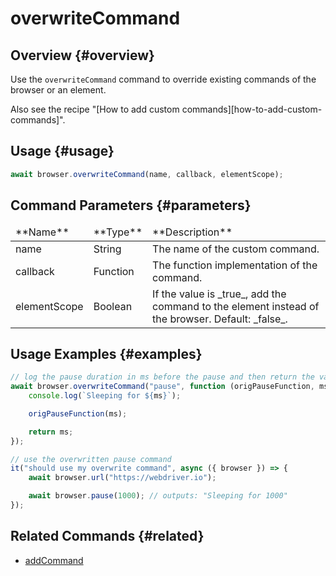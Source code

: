 
# overwriteCommand

## Overview {#overview}

Use the `overwriteCommand` command to override existing commands of the browser or an element.

<Admonition type="info">
    Also see the recipe "[How to add custom commands][how-to-add-custom-commands]".
</Admonition>

## Usage {#usage}

```javascript
await browser.overwriteCommand(name, callback, elementScope);
```

## Command Parameters {#parameters}

<table>
<thead>
<tr><td>**Name**</td><td>**Type**</td><td>**Description**</td></tr>
</thead>
<tbody>
<tr><td>name</td><td>String</td><td>The name of the custom command.</td></tr>
<tr><td>callback</td><td>Function</td><td>The function implementation of the command.</td></tr>
<tr><td>elementScope</td><td>Boolean</td><td>If the value is _true_, add the command to the element instead of the browser. Default: _false_.</td></tr>

</tbody>
</table>

## Usage Examples {#examples}

```javascript
// log the pause duration in ms before the pause and then return the value
await browser.overwriteCommand("pause", function (origPauseFunction, ms) {
    console.log(`Sleeping for ${ms}`);

    origPauseFunction(ms);

    return ms;
});

// use the overwritten pause command
it("should use my overwrite command", async ({ browser }) => {
    await browser.url("https://webdriver.io");

    await browser.pause(1000); // outputs: "Sleeping for 1000"
});
```

## Related Commands {#related}

-   [addCommand](../addCommand)

[how-to-add-custom-commands]: https://webdriver.io/docs/customcommands/#adding-custom-commands
